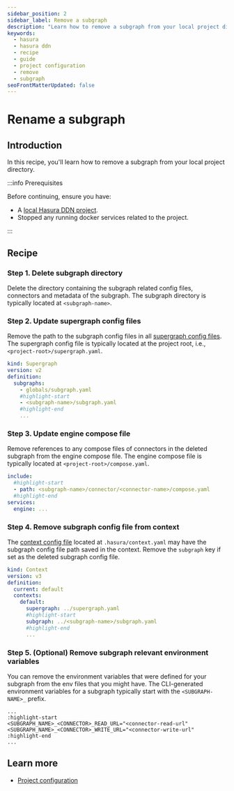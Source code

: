 ```yaml
---
sidebar_position: 2
sidebar_label: Remove a subgraph
description: "Learn how to remove a subgraph from your local project directory"
keywords:
  - hasura
  - hasura ddn
  - recipe
  - guide
  - project configuration
  - remove
  - subgraph
seoFrontMatterUpdated: false
---
```


# Rename a subgraph

## Introduction

In this recipe, you'll learn how to remove a subgraph from your local project directory.

:::info Prerequisites

Before continuing, ensure you have:

- A [local Hasura DDN project](/getting-started/quickstart.mdx).
- Stopped any running docker services related to the project.

:::

## Recipe

### Step 1. Delete subgraph directory

Delete the directory containing the subgraph related config files, connectors and metadata of
the subgraph. The subgraph directory is typically located at `<subgraph-name>`.

### Step 2. Update supergraph config files

Remove the path to the subgraph config files in all
[supergraph config files](/project-configuration/config.mdx#supergraph-config). The supergraph config file is typically
located at the project root, i.e., `<project-root>/supergraph.yaml`.

```yaml title="supergraph.yaml"
kind: Supergraph
version: v2
definition:
  subgraphs:
    - globals/subgraph.yaml
    #highlight-start
    - <subgraph-name>/subgraph.yaml
    #highlight-end
    ...
```

### Step 3. Update engine compose file

Remove references to any compose files of connectors in the deleted subgraph from the engine compose file. The engine compose
file is typically located at `<project-root>/compose.yaml`.

```yaml title="<project-root>/compose.yaml"
include:
  #highlight-start
  - path: <subgraph-name>/connector/<connector-name>/compose.yaml
  #highlight-end
services:
  engine: ...
```


### Step 4. Remove subgraph config file from context

The [context config file](/project-configuration/config.mdx#context-file) located at `.hasura/context.yaml` may have the
subgraph config file path saved in the context. Remove the `subgraph` key if set as the deleted subgraph config file.

```yaml title=".hasura/context.yaml"
kind: Context
version: v3
definition:
  current: default
  contexts:
    default:
      supergraph: ../supergraph.yaml
      #highlight-start
      subgraph: ../<subgraph-name>/subgraph.yaml
      #highlight-end
      ...
```


### Step 5. (Optional) Remove subgraph relevant environment variables

You can remove the environment variables that were defined for your subgraph from the env files that you might have.
The CLI-generated environment variables for a subgraph typically start with the `<SUBGRAPH-NAME>_` prefix.

```.env title="For example, .env"
...
:highlight-start
<SUBGRAPH_NAME>_<CONNECTOR>_READ_URL="<connector-read-url"
<SUBGRAPH_NAME>_<CONNECTOR>_WRITE_URL="<connector-write-url"
:highlight-end
...
```

## Learn more

- [Project configuration](/project-configuration/overview.mdx)

